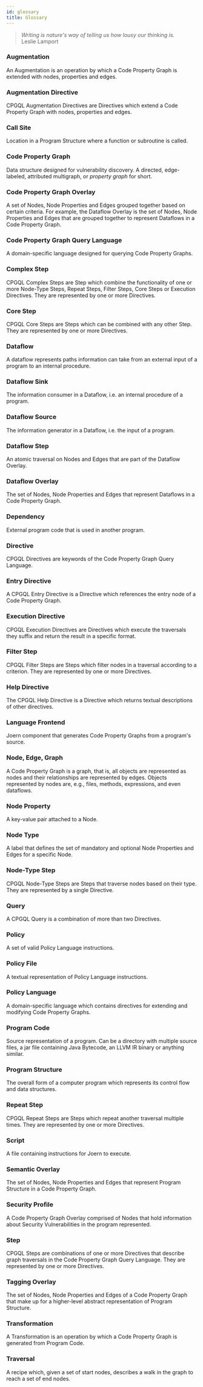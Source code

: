 ```yaml
---
id: glossary
title: Glossary
---
```


<blockquote><i>Writing is nature's way of telling us how lousy our thinking is.</i><br />Leslie Lamport</blockquote>

### Augmentation

An Augmentation is an operation by which a Code Property Graph is extended with nodes, properties and edges.

### Augmentation Directive

CPGQL Augmentation Directives are Directives which extend a Code Property Graph with nodes, properties and edges.

### Call Site

Location in a Program Structure where a function or subroutine is called.

### Code Property Graph

Data structure designed for vulnerability discovery. A directed, edge-labeled, attributed multigraph, or _property graph_ for short.

### Code Property Graph Overlay

A set of Nodes, Node Properties and Edges grouped together based on certain criteria. For example, the Dataflow Overlay is the set of Nodes, Node Properties and Edges that are grouped together to represent Dataflows in a Code Property Graph.

### Code Property Graph Query Language

A domain-specific language designed for querying Code Property Graphs.

### Complex Step

CPGQL Complex Steps are Step which combine the functionality of one or more Node-Type Steps, Repeat Steps, Filter Steps, Core Steps or Execution Directives. They are represented by one or more Directives.

### Core Step

CPGQL Core Steps are Steps which can be combined with any other Step. They are represented by one or more Directives.

### Dataflow

A dataflow represents paths information can take from an external input of a program to an internal procedure.

### Dataflow Sink

The information consumer in a Dataflow, i.e. an internal procedure of a program.

### Dataflow Source

The information generator in a Dataflow, i.e. the input of a program.

### Dataflow Step

An atomic traversal on Nodes and Edges that are part of the Dataflow Overlay.

### Dataflow Overlay

The set of Nodes, Node Properties and Edges that represent Dataflows in a Code Property Graph.

### Dependency

External program code that is used in another program.

### Directive

CPGQL Directives are keywords of the Code Property Graph Query Language.

### Entry Directive

A CPGQL Entry Directive is a Directive which references the entry node of a Code Property Graph.

### Execution Directive

CPGQL Execution Directives are Directives which execute the traversals they suffix and return the result in a specific format.

### Filter Step

CPGQL Filter Steps are Steps which filter nodes in a traversal according to a criterion. They are represented by one or more Directives.

### Help Directive

The CPGQL Help Directive is a Directive which returns textual descriptions of other directives.

### Language Frontend

Joern component that generates Code Property Graphs from a program's source.

### Node, Edge, Graph

A Code Property Graph is a graph, that is, all objects are represented as nodes and their relationships are represented by edges. Objects represented by nodes are, e.g., files, methods, expressions, and even dataflows.

### Node Property

A key-value pair attached to a Node.

### Node Type

A label that defines the set of mandatory and optional Node Properties and Edges for a specific Node.

### Node-Type Step

CPGQL Node-Type Steps are Steps that traverse nodes based on their type. They are represented by a single Directive.

### Query

A CPGQL Query is a combination of more than two Directives.

### Policy

A set of valid Policy Language instructions.

### Policy File

A textual representation of Policy Language instructions.

### Policy Language

A domain-specific language which contains directives for extending and modifying Code Property Graphs.

### Program Code

Source representation of a program. Can be a directory with multiple source files, a jar file containing Java Bytecode, an LLVM IR binary or anything similar.

### Program Structure

The overall form of a computer program which represents its control flow and data structures.

### Repeat Step

CPGQL Repeat Steps are Steps which repeat another traversal multiple times. They are represented by one or more Directives.

### Script

A file containing instructions for Joern to execute.

### Semantic Overlay

The set of Nodes, Node Properties and Edges that represent Program Structure in a Code Property Graph.

### Security Profile

A Code Property Graph Overlay comprised of Nodes that hold information about Security Vulnerabilities in the program represented.

### Step

CPGQL Steps are combinations of one or more Directives that describe graph traversals in the Code Property Graph Query Language. They are represented by one or more Directives.

### Tagging Overlay

The set of Nodes, Node Properties and Edges of a Code Property Graph that make up for a higher-level abstract representation of Program Structure.

### Transformation

A Transformation is an operation by which a Code Property Graph is generated from Program Code.

### Traversal

A recipe which, given a set of start nodes, describes a walk in the graph to reach a set of end nodes.
